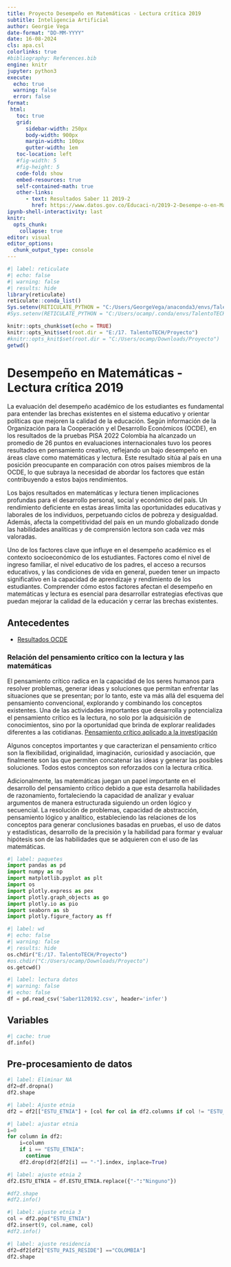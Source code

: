 ```yaml
---
title: Proyecto Desempeño en Matemáticas - Lectura crítica 2019
subtitle: Inteligencia Artificial
author: Georgie Vega
date-format: "DD-MM-YYYY"
date: 16-08-2024
cls: apa.csl
colorlinks: true
#bibliography: References.bib
engine: knitr
jupyter: python3
execute:
  echo: true
  warning: false
  error: false
format:
 html:
   toc: true
   grid:
      sidebar-width: 250px
      body-width: 900px
      margin-width: 100px
      gutter-width: 1em
   toc-location: left
   #fig-width: 5
   #fig-height: 5
   code-fold: show
   embed-resources: true
   self-contained-math: true
   other-links:
      - text: Resultados Saber 11 2019-2
        href: https://www.datos.gov.co/Educaci-n/2019-2-Desempe-o-en-Matem-ticas-de-los-estudiantes/3qm6-df8e
ipynb-shell-interactivity: last
knitr:
  opts_chunk: 
    collapse: true
editor: visual
editor_options: 
  chunk_output_type: console
---
```


```{=html}
<style scoped>
table {
  font-size: 11px;

}
</style>
```
```r
#| label: reticulate
#| echo: false
#| warning: false
#| results: hide
library(reticulate)
reticulate::conda_list()
Sys.setenv(RETICULATE_PYTHON = "C:/Users/GeorgeVega/anaconda3/envs/TalentoTECH")
#Sys.setenv(RETICULATE_PYTHON = "C:/Users/ocamp/.conda/envs/TalentoTECH")
```

```r
knitr::opts_chunk$set(echo = TRUE)
knitr::opts_knit$set(root.dir = "E:/17. TalentoTECH/Proyecto")
#knitr::opts_knit$set(root.dir = "C:/Users/ocamp/Downloads/Proyecto")
getwd()
```

# Desempeño en Matemáticas - Lectura crítica 2019

La evaluación del desempeño académico de los estudiantes es fundamental para entender las brechas existentes en el sistema educativo y orientar políticas que mejoren la calidad de la educación. Según información de la Organización para la Cooperación y el Desarrollo Económicos (OCDE), en los resultados de la pruebas PISA 2022 Colombia ha alcanzado un promedio de 26 puntos en evaluaciones internacionales tuvo los peores resultados en pensamiento creativo, reflejando un bajo desempeño en áreas clave como matemáticas y lectura. Este resultado sitúa al país en una posición preocupante en comparación con otros países miembros de la OCDE, lo que subraya la necesidad de abordar los factores que están contribuyendo a estos bajos rendimientos.

Los bajos resultados en matemáticas y lectura tienen implicaciones profundas para el desarrollo personal, social y económico del país. Un rendimiento deficiente en estas áreas limita las oportunidades educativas y laborales de los individuos, perpetuando ciclos de pobreza y desigualdad. Además, afecta la competitividad del país en un mundo globalizado donde las habilidades analíticas y de comprensión lectora son cada vez más valoradas.

Uno de los factores clave que influye en el desempeño académico es el contexto socioeconómico de los estudiantes. Factores como el nivel de ingreso familiar, el nivel educativo de los padres, el acceso a recursos educativos, y las condiciones de vida en general, pueden tener un impacto significativo en la capacidad de aprendizaje y rendimiento de los estudiantes. Comprender cómo estos factores afectan el desempeño en matemáticas y lectura es esencial para desarrollar estrategias efectivas que puedan mejorar la calidad de la educación y cerrar las brechas existentes.

## Antecedentes

-   [Resultados OCDE](https://www.portafolio.co/economia/regiones/colombia-con-los-peores-resultados-de-las-pruebas-pisa-de-la-ocde-606991)

### Relación del pensamiento crítico con la lectura y las matemáticas

El pensamiento crítico radica en la capacidad de los seres humanos para resolver problemas, generar ideas y soluciones que permitan enfrentar las situaciones que se presentan; por lo tanto, este va más allá del esquema del pensamiento convencional, explorando y combinando los conceptos existentes. Una de las actividades importantes que desarrolla y potencializa el pensamiento crítico es la lectura, no solo por la adquisición de conocimientos, sino por la oportunidad que brinda de explorar realidades diferentes a las cotidianas. [Pensamiento crítico aplicado a la investigación](https://http://scielo.sld.cu/pdf/rus/v10n1/2218-3620-rus-10-01-336.pdf)

Algunos conceptos importantes y que caracterizan el pensamiento crítico son la flexibilidad, originalidad, imaginación, curiosidad y asociación, que finalmente son las que permiten concatenar las ideas y generar las posibles soluciones. Todos estos conceptos son reforzados con la lectura crítica.

Adicionalmente, las matemáticas juegan un papel importante en el desarrollo del pensamiento crítico debido a que esta desarrolla habilidades de razonamiento, fortaleciendo la capacidad de analizar y evaluar argumentos de manera estructurada siguiendo un orden lógico y secuencial. La resolución de problemas, capacidad de abstracción, pensamiento lógico y analítico, estableciendo las relaciones de los conceptos para generar conclusiones basadas en pruebas, el uso de datos y estadísticas, desarrollo de la precisión y la habilidad para formar y evaluar hipótesis son de las habilidades que se adquieren con el uso de las matemáticas.

```python
#| label: paquetes
import pandas as pd
import numpy as np
import matplotlib.pyplot as plt
import os
import plotly.express as pex
import plotly.graph_objects as go
import plotly.io as pio
import seaborn as sb
import plotly.figure_factory as ff
```

```python
#| label: wd
#| echo: false
#| warning: false
#| results: hide
os.chdir("E:/17. TalentoTECH/Proyecto")
#os.chdir("C:/Users/ocamp/Downloads/Proyecto")
os.getcwd()
```

```python
#| label: lectura datos
#| warning: false
#| echo: false
df = pd.read_csv('Saber1120192.csv', header='infer')
```

## Variables

```python
#| cache: true
df.info()
```

## Pre-procesamiento de datos

```python
#| label: Eliminar NA
df2=df.dropna()
df2.shape
```

```python
#| label: Ajuste etnia
df2 = df2[["ESTU_ETNIA"] + [col for col in df2.columns if col != "ESTU_ETNIA"]]
```

```python
#| label: ajustar etnia
i=0
for column in df2:
    i=column
    if i == "ESTU_ETNIA":
      continue
    df2.drop(df2[df2[i] == "-"].index, inplace=True)
```

```python
#| label: ajuste etnia 2
df2.ESTU_ETNIA = df.ESTU_ETNIA.replace({"-":"Ninguno"})
```

```python
#df2.shape
#df2.info()
```

```python
#| label: ajuste etnia 3
col = df2.pop("ESTU_ETNIA")
df2.insert(9, col.name, col)
#df2.info()
```

```python
#| label: ajuste residencia
df2=df2[df2["ESTU_PAIS_RESIDE"] =="COLOMBIA"]
df2.shape
```
